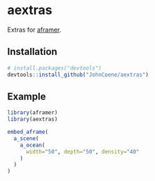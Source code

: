 # aextras

Extras for [aframer](https://aframer.john-coene.com/).

## Installation

```r
# install.packages("devtools")
devtools::install_github("JohnCoene/aextras")
```

## Example

```r
library(aframer)
library(aextras)

embed_aframe(
  a_scene(
    a_ocean(
      width="50", depth="50", density="40"
    )
  )
)
```

